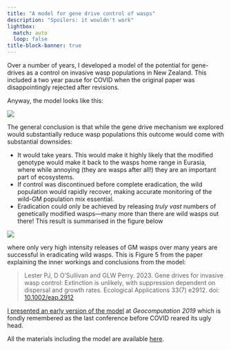 ```yaml
---
title: "A model for gene drive control of wasps"
description: "Spoilers: it wouldn't work"
lightbox:
  match: auto
  loop: false
title-block-banner: true
---
```


Over a number of years, I developed a model of the potential for gene-drives as a control on invasive wasp populations in New Zealand. This included a two year pause for COVID when the original paper was disappointingly rejected after revisions. 

Anyway, the model looks like this:

![](01-1-wasp-model-screenshot.png){group="pics"}


The general conclusion is that while the gene drive mechanism we explored would substantially reduce wasp populations this outcome would come with substantial downsides:

+ It would take years. This would make it highly likely that the modified genotype would make it back to the wasps home range in Eurasia, where while annoying (they are wasps after all!) they are an important part of ecosystems.
+ If control was discontinued before complete eradication, the wild population would rapidly recover, making accurate monitoring of the wild-GM population mix essential.
+ Eradication could only be achieved by releasing _truly vast_ numbers of genetically modified wasps&mdash;many more than there are wild wasps out there! This result is summarised in the figure below

![](01-1-wasp-control-strategy-success.png){group="pics"}

where only very high intensity releases of GM wasps over many years are successful in eradicating wild wasps. This is Figure 5 from the paper explaining the inner workings and conclusions from the model:

> Lester PJ, D O’Sullivan and GLW Perry. 2023. Gene drives for invasive wasp control: Extinction is unlikely, with suppression dependent on dispersal and growth rates. Ecological Applications 33(7) e2912. doi: [10.1002/eap.2912](https://dx.doi.org/10.1002/eap.2912)

[I presented an early version of the model](https://southosullivan.com/talks/NZGS-2020-covid-model/) at _Geocomputation 2019_ which is fondly remembered as the last conference before COVID reared its ugly head.

All the materials including the model are available [here](https://figshare.com/articles/journal_contribution/Spatial_gene_drives_for_wasp_control/22144883/3).